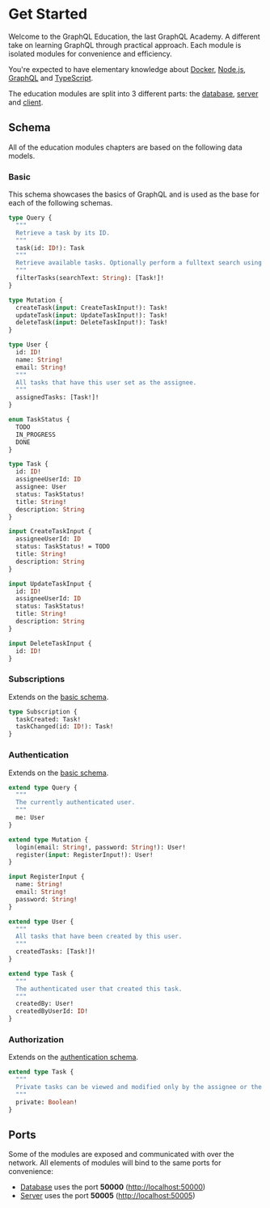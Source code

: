 # Get Started

Welcome to the GraphQL Education, the last GraphQL Academy. A different take on learning GraphQL through practical approach. Each module is isolated modules for convenience and efficiency.

You're expected to have elementary knowledge about [Docker](https://www.docker.com/), [Node.js](https://nodejs.org/), [GraphQL](https://roadmap.sh/graphql) and [TypeScript](https://www.typescriptlang.org/).

The education modules are split into 3 different parts: the [database](/database/introduction), [server](/server/introduction) and [client](/client/introduction).

## Schema

All of the education modules chapters are based on the following data models.

### Basic

This schema showcases the basics of GraphQL and is used as the base for each of the following schemas.

```graphql filename="schema/basic.graphql"
type Query {
  """
  Retrieve a task by its ID.
  """
  task(id: ID!): Task
  """
  Retrieve available tasks. Optionally perform a fulltext search using the `searchText` argument.
  """
  filterTasks(searchText: String): [Task!]!
}

type Mutation {
  createTask(input: CreateTaskInput!): Task!
  updateTask(input: UpdateTaskInput!): Task!
  deleteTask(input: DeleteTaskInput!): Task!
}

type User {
  id: ID!
  name: String!
  email: String!
  """
  All tasks that have this user set as the assignee.
  """
  assignedTasks: [Task!]!
}

enum TaskStatus {
  TODO
  IN_PROGRESS
  DONE
}

type Task {
  id: ID!
  assigneeUserId: ID
  assignee: User
  status: TaskStatus!
  title: String!
  description: String
}

input CreateTaskInput {
  assigneeUserId: ID
  status: TaskStatus! = TODO
  title: String!
  description: String
}

input UpdateTaskInput {
  id: ID!
  assigneeUserId: ID
  status: TaskStatus!
  title: String!
  description: String
}

input DeleteTaskInput {
  id: ID!
}
```

### Subscriptions

Extends on the [basic schema](#basic).

```graphql filename="schema/subscriptions.graphql"
type Subscription {
  taskCreated: Task!
  taskChanged(id: ID!): Task!
}
```

### Authentication

Extends on the [basic schema](#basic).

```graphql filename="schema/authentication.graphql"
extend type Query {
  """
  The currently authenticated user.
  """
  me: User
}

extend type Mutation {
  login(email: String!, password: String!): User!
  register(input: RegisterInput!): User!
}

input RegisterInput {
  name: String!
  email: String!
  password: String!
}

extend type User {
  """
  All tasks that have been created by this user.
  """
  createdTasks: [Task!]!
}

extend type Task {
  """
  The authenticated user that created this task.
  """
  createdBy: User!
  createdByUserId: ID!
}
```

### Authorization

Extends on the [authentication schema](#authentication).

```graphql filename="schema/authorization.graphql"
extend type Task {
  """
  Private tasks can be viewed and modified only by the assignee or the user who created it.
  """
  private: Boolean!
}
```

## Ports

Some of the modules are exposed and communicated with over the network. All elements of modules will bind to the same ports for convenience:

- [Database](/database) uses the port **50000** ([http://localhost:50000](http://localhost:50000))
- [Server](/server) uses the port **50005** ([http://localhost:50005](http://localhost:50005))
